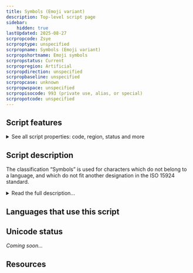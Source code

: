 ```yaml
---
title: Symbols (Emoji variant)
description: Top-level script page
sidebar:
    hidden: true
lastUpdated: 2025-08-27
scrpropcode: Zsye
scrproptype: unspecified
scrpropname: Symbols (Emoji variant)
scrpropshortname: Emoji symbols
scrpropstatus: Current
scrpropregion: Artificial
scrpropdirection: unspecified
scrpropbaseline: unspecified
scrpropcase: unknown
scrpropwspace: unspecified
scrpropisocode: 993 (private use, alias, or special)
scrpropotcode: unspecified
---
```



## Script features

<details>
<summary> See all script properties: code, region, status and more</summary>
<ScriptInfo />
</details>

## Script description

The classification “Symbols” is used for characters which do not belong to a language, and which do not fit another designation in the ISO 15924 standard.

<details>
<summary>Read the full description...</summary>Recently, “Emoji variant” has been added as a new classification of “Symbols”. Emoji are “picture characters” originally associated with mobile phone use in Japan, but they are now popular worldwide.
</details>

## Languages that use this script

<WsList script='Zsye' wsMax='5' />

## Unicode status

_Coming soon..._

## Resources

<ScriptResources detailSummary='seemore' />

